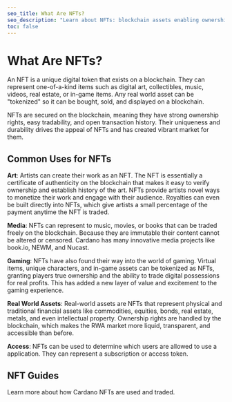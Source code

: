```yaml
---
seo_title: What Are NFTs?
seo_description: "Learn about NFTs: blockchain assets enabling ownership of digital or physical items such as art, collectibles, music, videos, real estate, or game items."
toc: false
---
```



# What Are NFTs?

An NFT is a unique digital token that exists on a blockchain. They can represent one-of-a-kind items such as digital art, collectibles, music, videos, real estate, or in-game items. Any real world asset can be "tokenized" so it can be bought, sold, and displayed on a blockchain.

NFTs are secured on the blockchain, meaning they have strong ownership rights, easy tradability, and open transaction history. Their uniqueness and durability drives the appeal of NFTs and has created vibrant market for them.

## Common Uses for NFTs

**Art**: Artists can create their work as an NFT. The NFT is essentially a certificate of authenticity on the blockchain that makes it easy to verify ownership and establish history of the art. NFTs provide artists novel ways to monetize their work and engage with their audience. Royalties can even be built directly into NFTs, which give artists a small percentage of the payment anytime the NFT is traded.

**Media**: NFTs can represent to music, movies, or books that can be traded freely on the blockchain. Because they are immutable their content cannot be altered or censored. Cardano has many innovative media projects like book.io, NEWM, and Nucast.

**Gaming**: NFTs have also found their way into the world of gaming. Virtual items, unique characters, and in-game assets can be tokenized as NFTs, granting players true ownership and the ability to trade digital possessions for real profits. This has added a new layer of value and excitement to the gaming experience.

**Real World Assets**: Real-world assets are NFTs that represent physical and traditional financial assets like commodities, equities, bonds, real estate, metals, and even intellectual property. Ownership rights are handled by the blockchain, which makes the RWA market more liquid, transparent, and accessible than before.

**Access**: NFTs can be used to determine which users are allowed to use a application. They can represent a subscription or access token.

## NFT Guides

Learn more about how Cardano NFTs are used and traded.

<DefaultDataTable projects={builders} filterBy="nft_guide" />